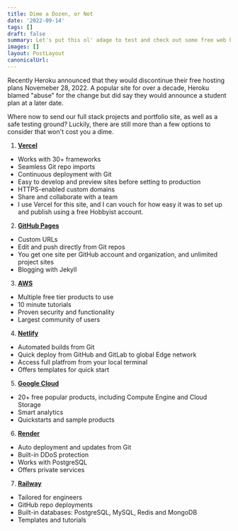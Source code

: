 ```yaml
---
title: Dime a Dozen, or Not
date: '2022-09-14'
tags: []
draft: false
summary: Let's put this ol' adage to test and check out some free web hosting.
images: []
layout: PostLayout
canonicalUrl:
---
```


Recently Heroku announced that they would discontinue their free hosting plans Novemeber 28, 2022. A popular site for over a decade, Heroku blamed "abuse" for the change but did say they would announce a student plan at a later date.

Where now to send our full stack projects and portfolio site, as well as a safe testing ground? Luckily, there are still more than a few options to consider that won't cost you a dime.

1. **[Vercel](https://vercel.com/)**

- Works with 30+ frameworks
- Seamless Git repo imports
- Continuous deployment with Git
- Easy to develop and preview sites before setting to production
- HTTPS-enabled custom domains
- Share and collaborate with a team
- I use Vercel for this site, and I can vouch for how easy it was to set up and publish using a free Hobbyist account.

2. **[GitHub Pages](https://pages.github.com/)**

- Custom URLs
- Edit and push directly from Git repos
- You get one site per GitHub account and organization,
  and unlimited project sites
- Blogging with Jekyll

3. **[AWS](https://aws.amazon.com/free/)**

- Multiple free tier products to use
- 10 minute tutorials
- Proven security and functionality
- Largest community of users

4. **[Netlify](https://www.netlify.com/)**

- Automated builds from Git
- Quick deploy from GitHub and GitLab to global Edge network
- Access full platfrom from your local terminal
- Offers templates for quick start

5. **[Google Cloud](https://cloud.google.com/free)**

- 20+ free popular products, including Compute Engine and Cloud Storage
- Smart analytics
- Quickstarts and sample products

6. **[Render](https://render.com/)**

- Auto deployment and updates from Git
- Built-in DDoS protection
- Works with PostgreSQL
- Offers private services

7. **[Railway](https://railway.app/)**

- Tailored for engineers
- GitHub repo deployments
- Built-in databases: PostgreSQL, MySQL, Redis and MongoDB
- Templates and tutorials
